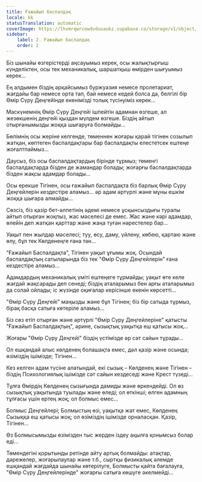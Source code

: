 ```yaml
---
title: Ғажайып баспалдақ
locale: kk
statusTranslation: automatic
coverImage: https://lhvmrqwrcowdvduuaukz.supabase.co/storage/v1/object/public/strapi-uploads/small_cover-tratado-de-psicologia-revolucionaria.webp-5e15e1cec4e0ebebcde5d7fc7565d8fd.webp
sidebar:
    label: 2. Ғажайып баспалдақ
    order: 2
---
```

Біз шынайы өзгерістерді аңсауымыз керек, осы жалықтырғыш күнделіктен, осы тек механикалық, шаршатқыш өмірден шығуымыз керек...

Ең алдымен біздің әрқайсымыз буржуазия немесе пролетариат, жағдайы бар немесе орта тап, бай немесе кедей болса да, белгілі бір Өмір Сүру Деңгейінде екенімізді толық түсінуіміз керек...

Маскүнемнің Өмір Сүру Деңгейі ішпейтін адамнан өзгеше, ал жезөкшенің деңгейі қыздан мүлдем өзгеше. Біздің айтып отырғанымызды жоққа шығаруға болмайды...

Бөлімнің осы жеріне келгенде, төменнен жоғары қарай тігінен созылып жатқан, көптеген баспалдақтары бар баспалдақты елестетсек ештеңе жоғалтпаймыз...

Даусыз, біз осы баспалдақтардың бірінде тұрмыз; төменгі баспалдақтарда бізден де жамандар болады; жоғарғы баспалдақтарда бізден жақсы адамдар болады...

Осы ерекше Тігінен, осы ғажайып баспалдақта біз барлық Өмір Сүру Деңгейлерін кездестіре аламыз... әр адам әртүрлі және мұны ешкім жоққа шығара алмайды...

Сөзсіз, біз қазір бет-әлпетінің әдемі немесе ұсқынсыздығы туралы айтып отырған жоқпыз, жас мәселесі де емес. Жас және кәрі адамдар, өлейін деп жатқан қарттар және жаңа туған нәрестелер бар...

Уақыт пен жылдар мәселесі; туу, өсу, даму, үйлену, көбею, қартаю және өлу, бұл тек Көлденеңге ғана тән...

"Ғажайып Баспалдақта", Тігінен уақыт ұғымы жоқ. Осындай баспалдақтың сатыларында біз тек "Өмір Сүру Деңгейлерін" ғана кездестіре аламыз...

Адамдардың механикалық үміті ештеңеге тұрмайды; уақыт өте келе жағдай жақсарады деп сенеді; біздің аталарымыз бен арғы аталарымыз да солай ойлады; іс жүзінде оқиғалар керісінше екенін көрсетті...

"Өмір Сүру Деңгейі" маңызды және бұл Тігінен; біз бір сатыда тұрмыз, бірақ басқа сатыға көтеріле аламыз...

Біз сөз етіп отырған және әртүрлі "Өмір Сүру Деңгейлеріне" қатысты "Ғажайып Баспалдақтың", әрине, сызықтық уақытқа еш қатысы жоқ...

Жоғары "Өмір Сүру Деңгейі" біздің үстімізде әр сәт сайын тұрады...

Ол ешқандай алыс көлденең болашақта емес, дәл қазір және осында; өзіміздің ішімізде; Тігінен...

Кез келген адам түсіне алатындай, екі сызық – Көлденең және Тігінен – біздің Психологиялық ішімізде сәт сайын кездеседі және Крест түзеді...

Тұлға Өмірдің Көлденең сызығында дамиды және өркендейді. Ол өз сызықтық уақытында туылады және өледі; ол өткінші; өлген адамның тұлғасы үшін ертең жоқ; ол болмыс емес...

Болмыс Деңгейлері; Болмыстың өзі, уақытқа жат емес, Көлденең Сызыққа еш қатысы жоқ; ол өзіміздің ішімізде орналасқан. Қазір, Тігінен...

Өз Болмысымызды өзімізден тыс жерден іздеу ақылға қонымсыз болар еді...

Төмендегіні қорытынды ретінде айту артық болмайды: атақтар, дәрежелер, жоғарылаулар және т.б., сыртқы физикалық әлемде ешқандай жағдайда шынайы көтерілуге, Болмысты қайта бағалауға, "Өмір Сүру Деңгейлерінде" жоғарғы сатыға көшуге әкелмейді...

